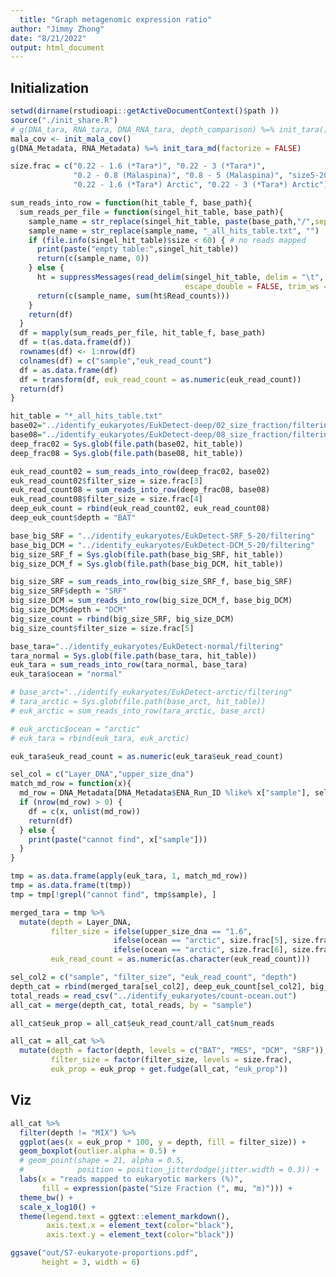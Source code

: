 ```yaml
---
  title: "Graph metagenomic expression ratio"
author: "Jimmy Zhong"
date: "8/21/2022"
output: html_document
---
```

  
## Initialization
  
```r
setwd(dirname(rstudioapi::getActiveDocumentContext()$path ))
source("./init_share.R")
# g(DNA_tara, RNA_tara, DNA_RNA_tara, depth_comparison) %=% init_tara()
mala_cov <- init_mala_cov()
g(DNA_Metadata, RNA_Metadata) %=% init_tara_md(factorize = FALSE)

size.frac = c("0.22 - 1.6 (*Tara*)", "0.22 - 3 (*Tara*)",
              "0.2 - 0.8 (Malaspina)", "0.8 - 5 (Malaspina)", "size5-20",
              "0.22 - 1.6 (*Tara*) Arctic", "0.22 - 3 (*Tara*) Arctic")
```

```r
sum_reads_into_row = function(hit_table_f, base_path){
  sum_reads_per_file = function(singel_hit_table, base_path){
    sample_name = str_replace(singel_hit_table, paste(base_path,"/",sep = ""), "")
    sample_name = str_replace(sample_name, "_all_hits_table.txt", "")
    if (file.info(singel_hit_table)$size < 60) { # no reads mapped
      print(paste("empty table:",singel_hit_table))
      return(c(sample_name, 0))
    } else {
      ht = suppressMessages(read_delim(singel_hit_table, delim = "\t",
                                       escape_double = FALSE, trim_ws = TRUE))
      return(c(sample_name, sum(ht$Read_counts)))
    }
    return(df)
  }
  df = mapply(sum_reads_per_file, hit_table_f, base_path)
  df = t(as.data.frame(df))
  rownames(df) <- 1:nrow(df)
  colnames(df) = c("sample","euk_read_count")
  df = as.data.frame(df)
  df = transform(df, euk_read_count = as.numeric(euk_read_count))
  return(df)
}

hit_table = "*_all_hits_table.txt"
base02="../identify_eukaryotes/EukDetect-deep/02_size_fraction/filtering"
base08="../identify_eukaryotes/EukDetect-deep/08_size_fraction/filtering"
deep_frac02 = Sys.glob(file.path(base02, hit_table))
deep_frac08 = Sys.glob(file.path(base08, hit_table))

euk_read_count02 = sum_reads_into_row(deep_frac02, base02)
euk_read_count02$filter_size = size.frac[3]
euk_read_count08 = sum_reads_into_row(deep_frac08, base08)
euk_read_count08$filter_size = size.frac[4]
deep_euk_count = rbind(euk_read_count02, euk_read_count08)
deep_euk_count$depth = "BAT"

base_big_SRF = "../identify_eukaryotes/EukDetect-SRF_5-20/filtering"
base_big_DCM = "../identify_eukaryotes/EukDetect-DCM_5-20/filtering"
big_size_SRF_f = Sys.glob(file.path(base_big_SRF, hit_table))
big_size_DCM_f = Sys.glob(file.path(base_big_DCM, hit_table))

big_size_SRF = sum_reads_into_row(big_size_SRF_f, base_big_SRF)
big_size_SRF$depth = "SRF"
big_size_DCM = sum_reads_into_row(big_size_DCM_f, base_big_DCM)
big_size_DCM$depth = "DCM"
big_size_count = rbind(big_size_SRF, big_size_DCM)
big_size_count$filter_size = size.frac[5]

base_tara="../identify_eukaryotes/EukDetect-normal/filtering"
tara_normal = Sys.glob(file.path(base_tara, hit_table))
euk_tara = sum_reads_into_row(tara_normal, base_tara)
euk_tara$ocean = "normal"

# base_arct="../identify_eukaryotes/EukDetect-arctic/filtering"
# tara_arctic = Sys.glob(file.path(base_arct, hit_table))
# euk_arctic = sum_reads_into_row(tara_arctic, base_arct)

# euk_arctic$ocean = "arctic"
# euk_tara = rbind(euk_tara, euk_arctic)

euk_tara$euk_read_count = as.numeric(euk_tara$euk_read_count)
```


```r
sel_col = c("Layer_DNA","upper_size_dna")
match_md_row = function(x){
  md_row = DNA_Metadata[DNA_Metadata$ENA_Run_ID %like% x["sample"], sel_col]
  if (nrow(md_row) > 0) {
    df = c(x, unlist(md_row))
    return(df)
  } else {
    print(paste("cannot find", x["sample"]))
  }
}

tmp = as.data.frame(apply(euk_tara, 1, match_md_row))
tmp = as.data.frame(t(tmp))
tmp = tmp[!grepl("cannot find", tmp$sample), ]

merged_tara = tmp %>%
  mutate(depth = Layer_DNA,
         filter_size = ifelse(upper_size_dna == "1.6", 
                       ifelse(ocean == "arctic", size.frac[5], size.frac[1]),
                       ifelse(ocean == "arctic", size.frac[6], size.frac[2])),
         euk_read_count = as.numeric(as.character(euk_read_count)))

sel_col2 = c("sample", "filter_size", "euk_read_count", "depth")
depth_cat = rbind(merged_tara[sel_col2], deep_euk_count[sel_col2], big_size_count[sel_col2]) # 
total_reads = read_csv("../identify_eukaryotes/count-ocean.out")
all_cat = merge(depth_cat, total_reads, by = "sample")

all_cat$euk_prop = all_cat$euk_read_count/all_cat$num_reads

all_cat = all_cat %>% 
  mutate(depth = factor(depth, levels = c("BAT", "MES", "DCM", "SRF")),
         filter_size = factor(filter_size, levels = size.frac),
         euk_prop = euk_prop + get.fudge(all_cat, "euk_prop"))
```

## Viz
```r
all_cat %>%
  filter(depth != "MIX") %>%
  ggplot(aes(x = euk_prop * 100, y = depth, fill = filter_size)) +
  geom_boxplot(outlier.alpha = 0.5) +
  # geom_point(shape = 21, alpha = 0.5,
  #            position = position_jitterdodge(jitter.width = 0.3)) +
  labs(x = "reads mapped to eukaryotic markers (%)",
       fill = expression(paste("Size Fraction (", mu, "m)"))) +
  theme_bw() +
  scale_x_log10() +
  theme(legend.text = ggtext::element_markdown(),
        axis.text.x = element_text(color="black"),
        axis.text.y = element_text(color="black"))

ggsave("out/S7-eukaryote-proportions.pdf",
       height = 3, width = 6)
```

